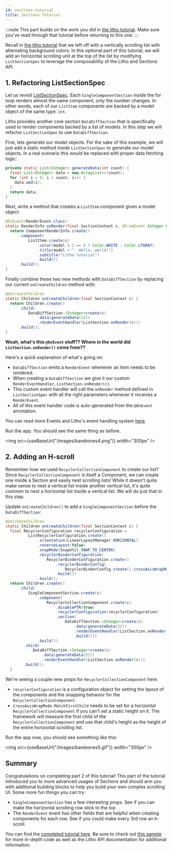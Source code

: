 ```yaml
---
id: sections-tutorial
title: Sections Tutorial
---
```


:::note
This part builds on the work you did in [the litho tutorial](tutorial.mdx). Make sure you've read through that tutorial before returning to this one.
:::

Recall in [the litho tutorial](tutorial.mdx) that we left off with a vertically scrolling list with alternating background colors. In this optional part of this tutorial, we will add an horizontal scrolling unit at the top of the list by modifying `ListSectionSpec` to leverage the composability of the Litho and Sections API.


## 1. Refactoring ListSectionSpec
Let us revisit [ListSectionSpec](tutorial.mdx#3-creating-a-list-of-items).  Each `SingleComponentSection` inside the for loop renders almost the same component, only the number changes.  In other words, each of our `ListItem` components are backed by a model object of the same type: `int`.

Litho provides another core section `DataDiffSection` that is specifically used to render components backed by a list of models. In this step we will refactor `ListSectionSpec` to use `DataDiffSection`.

First, lets generate our model objects.  For the sake of this example, we will just add a static method inside `ListSectionSpec` to generate our model objects.  In a real scenario this would be replaced with proper data fetching logic:

```java
private static List<Integer> generateData(int count) {
  final List<Integer> data = new ArrayList<>(count);
  for (int i = 0; i < count; i++) {
    data.add(i);
  }
  return data;
}
```

Next, write a method that creates a `ListItem` component given a model object:

```java
@OnEvent(RenderEvent.class)
static RenderInfo onRender(final SectionContext c, @FromEvent Integer model) {
  return ComponentRenderInfo.create()
      .component(
          ListItem.create(c)
              .color(model % 2 == 0 ? Color.WHITE : Color.LTGRAY)
              .title(model + ". Hello, world!")
              .subtitle("Litho tutorial")
              .build())
      .build();
}
```

Finally combine these two new methods with `DataDiffSection` by replacing our current `onCreateChildren` method with:

```java
@OnCreateChildren
static Children onCreateChildren(final SectionContext c) {
  return Children.create()
      .child(
          DataDiffSection.<Integer>create(c)
              .data(generateData(32))
              .renderEventHandler(ListSection.onRender(c)))
      .build();
}
```



**Woah, what's this `@OnEvent` stuff??  Where in the world did `ListSection.onRender()` come from??**

Here's a quick explanation of what's going on:
 - `DataDiffSection` emits a `RenderEvent` whenever an item needs to be rendered.
 - When creating a `DataDiffSection` we give it our custom `RenderEventHandler`, `ListSection.onRender(c)`.
 - This custom event handler will call the `onRender` method defined in `ListSectionSpec` with all the right parameters whenever it receives a `RenderEvent`.
 - All of this event handler code is auto-generated from the `@OnEvent` annotation.

 You can read more Events and Litho's event handling system [here](/codegen/events-for-specs.md).

Run the app. You should see the same thing as before.

<img src={useBaseUrl("/images/barebones4.png")} width="300px" />

## 2. Adding an H-scroll

Remember how we used `RecyclerCollectionComponent` to create our list? Since `RecyclerCollectionComponent` is itself a Component, we can create one inside a Section and easily nest scrolling lists! While it doesn't quite make sense to nest a vertical list inside another vertical list, it's quite common to nest a horizontal list inside a vertical list.  We will do just that in this step.

Update `onCreateChildren()` to add a `SingleComponentSection` before the `DataDiffSection`:

```java
@OnCreateChildren
static Children onCreateChildren(final SectionContext c) {
  final RecyclerConfiguration recyclerConfiguration =
          ListRecyclerConfiguration.create()
              .orientation(LinearLayoutManager.HORIZONTAL)
              .reverseLayout(false)
              .snapMode(SnapUtil.SNAP_TO_CENTER)
              .recyclerBinderConfiguration(
                  RecyclerBinderConfiguration.create()
                      .recyclerBinderConfig(
                          RecyclerBinderConfig.create().crossAxisWrapMode(CrossAxisWrapMode.MatchFirstChild).build())
                      .build())
              .build();
  return Children.create()
      .child(
          SingleComponentSection.create(c)
              .component(
                  RecyclerCollectionComponent.create(c)
                      .disablePTR(true)
                      .recyclerConfiguration(recyclerConfiguration)
                      .section(
                          DataDiffSection.<Integer>create(c)
                              .data(generateData(32))
                              .renderEventHandler(ListSection.onRender(c))
                              .build()))
              .build())
        .child(
            DataDiffSection.<Integer>create(c)
                .data(generateData(32))
                .renderEventHandler(ListSection.onRender(c)))
        .build();
  }
```

We're seeing a couple new props for `RecyclerCollectionComponent` here.
- `recyclerConfiguration` is a configuration object for setting the layout of the components and the snapping behavior for the `RecyclerCollectionComponent`.
- `CrossAxisWrapMode.MatchFirstChild` needs to be set for a horizontal `RecyclerCollectionComponent` if you can't set a static height on it. The framework will measure the first child of the `RecyclerCollectionComponent` and use that child's height as the height of the entire horizontal scrolling list.

Run the app now, you should see something like this:

<img src={useBaseUrl("/images/barebones5.gif")} width="300px" />

## Summary

Congratulations on completing part 2 of this tutorial! This part of the tutorial introduced you to more advanced usages of Sections and should arm you with additional building blocks to help you build your own complex scrolling UI. Some more fun things you can try:

- `SingleComponentSection` has a few interesting props.  See if you can make the horizontal scrolling row stick to the top
- The `RenderEvent` event has other fields that are helpful when creating components for each row.  See if you could make every 3rd row an h-scroll.

You can find the [completed tutorial here](https://github.com/facebook/litho/tree/master/sample-barebones). Be sure to check out [this sample](https://github.com/facebook/litho/tree/master/sample) for more in-depth code as well as the Litho API documentation for additional information.

